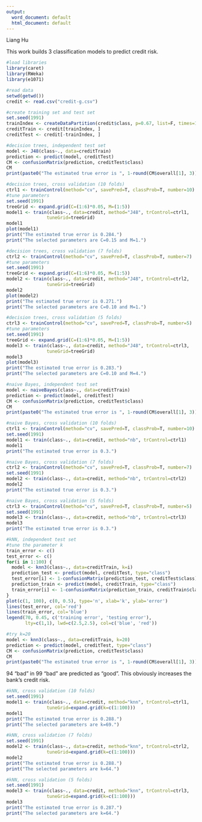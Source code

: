 ---
output:
  word_document: default
  html_document: default
---
Liang Hu

This work builds 3 classification models to predict credit risk.

```{r}
#load libraries
library(caret)
library(RWeka)
library(e1071)
```

```{r}
#read data
setwd(getwd())
credit <- read.csv("credit-g.csv")
```

```{r}
#create training set and test set
set.seed(1991)
trainIndex <- createDataPartition(credit$class, p=0.67, list=F, times=1)
creditTrain <- credit[trainIndex, ]
creditTest <- credit[-trainIndex, ]
```

```{r}
#decision trees, independent test set
model <- J48(class~., data=creditTrain)
prediction <- predict(model, creditTest)
CM <- confusionMatrix(prediction, creditTest$class)
CM
print(paste0("The estimated true error is ", 1-round(CM$overall[1], 3)))
```

```{r}
#decision trees, cross validation (10 folds)
ctrl1 <- trainControl(method="cv", savePred=T, classProb=T, number=10)
#tune parameters
set.seed(1991)
treeGrid <- expand.grid(C=(1:6)*0.05, M=(1:5))
model1 <- train(class~., data=credit, method="J48", trControl=ctrl1,
               tuneGrid=treeGrid)
model1
plot(model1)
print("The estimated true error is 0.284.")
print("The selected parameters are C=0.15 and M=1.")
```

```{r}
#decision trees, cross validation (7 folds)
ctrl2 <- trainControl(method="cv", savePred=T, classProb=T, number=7)
#tune parameters
set.seed(1991)
treeGrid <- expand.grid(C=(1:6)*0.05, M=(1:5))
model2 <- train(class~., data=credit, method="J48", trControl=ctrl2,
               tuneGrid=treeGrid)
model2
plot(model2)
print("The estimated true error is 0.271.")
print("The selected parameters are C=0.10 and M=1.")
```

```{r}
#decision trees, cross validation (5 folds)
ctrl3 <- trainControl(method="cv", savePred=T, classProb=T, number=5)
#tune parameters
set.seed(1991)
treeGrid <- expand.grid(C=(1:6)*0.05, M=(1:5))
model3 <- train(class~., data=credit, method="J48", trControl=ctrl3,
               tuneGrid=treeGrid)
model3
plot(model3)
print("The estimated true error is 0.283.")
print("The selected parameters are C=0.10 and M=4.")
```

```{r}
#naive Bayes, independent test set
model <- naiveBayes(class~., data=creditTrain)
prediction <- predict(model, creditTest)
CM <- confusionMatrix(prediction, creditTest$class)
CM
print(paste0("The estimated true error is ", 1-round(CM$overall[1], 3)))
```

```{r}
#naive Bayes, cross validation (10 folds)
ctrl1 <- trainControl(method="cv", savePred=T, classProb=T, number=10)
set.seed(1991)
model1 <- train(class~., data=credit, method="nb", trControl=ctrl1)
model1
print("The estimated true error is 0.3.")
```

```{r}
#naive Bayes, cross validation (7 folds)
ctrl2 <- trainControl(method="cv", savePred=T, classProb=T, number=7)
set.seed(1991)
model2 <- train(class~., data=credit, method="nb", trControl=ctrl2)
model2
print("The estimated true error is 0.3.")
```

```{r}
#naive Bayes, cross validation (5 folds)
ctrl3 <- trainControl(method="cv", savePred=T, classProb=T, number=5)
set.seed(1991)
model3 <- train(class~., data=credit, method="nb", trControl=ctrl3)
model3
print("The estimated true error is 0.3.")
```

```{r}
#kNN, independent test set
#tune the parameter k
train_error <- c()
test_error <- c()
for(i in 1:100) {
  model <- knn3(class~., data=creditTrain, k=i)
  prediction_test <- predict(model, creditTest, type="class")
  test_error[i] <- 1-confusionMatrix(prediction_test, creditTest$class)$overall[1]
  prediction_train <- predict(model, creditTrain, type="class")
  train_error[i] <- 1-confusionMatrix(prediction_train, creditTrain$class)$overall[1]
}
plot(c(1, 100), c(0, 0.5), type='n', xlab='k', ylab='error')
lines(test_error, col='red')
lines(train_error, col='blue')
legend(70, 0.45, c('training error', 'testing error'), 
       lty=c(1,1), lwd=c(2.5,2.5), col=c('blue', 'red'))
```

```{r}
#try k=20
model <- knn3(class~., data=creditTrain, k=20)
prediction <- predict(model, creditTest, type="class")
CM <- confusionMatrix(prediction, creditTest$class)
CM
print(paste0("The estimated true error is ", 1-round(CM$overall[1], 3)))
```

94 "bad" in 99 "bad" are predicted as "good". This obviously increases the bank's credit risk.

```{r}
#kNN, cross validation (10 folds)
set.seed(1991)
model1 <- train(class~., data=credit, method="knn", trControl=ctrl1,
               tuneGrid=expand.grid(k=c(1:100)))
model1
print("The estimated true error is 0.288.")
print("The selected parameters are k=69.")
```

```{r}
#kNN, cross validation (7 folds)
set.seed(1991)
model2 <- train(class~., data=credit, method="knn", trControl=ctrl2,
               tuneGrid=expand.grid(k=c(1:100)))
model2
print("The estimated true error is 0.288.")
print("The selected parameters are k=64.")
```

```{r}
#kNN, cross validation (5 folds)
set.seed(1991)
model3 <- train(class~., data=credit, method="knn", trControl=ctrl3,
               tuneGrid=expand.grid(k=c(1:100)))
model3
print("The estimated true error is 0.287.")
print("The selected parameters are k=64.")
```





